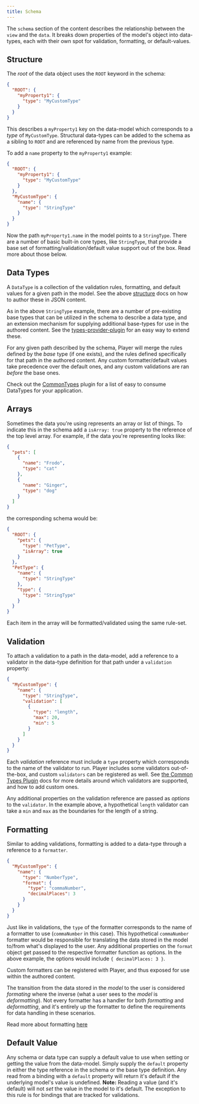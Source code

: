 ```yaml
---
title: Schema
---
```


The `schema` section of the content describes the relationship between the `view` and the `data`. It breaks down properties of the model's object into data-types, each with their own spot for validation, formatting, or default-values.

## Structure

The _root_ of the data object uses the `ROOT` keyword in the schema:

```json
{
  "ROOT": {
    "myProperty1": {
      "type": "MyCustomType"
    }
  }
}
```

This describes a `myProperty1` key on the data-model which corresponds to a _type_ of `MyCustomType`. Structural data-types can be added to the schema as a sibling to `ROOT` and are referenced by name from the previous type.

To add a `name` property to the `myProperty1` example:

```json
{
  "ROOT": {
    "myProperty1": {
      "type": "MyCustomType"
    }
  },
  "MyCustomType": {
    "name": {
      "type": "StringType"
    }
  }
}
```

Now the path `myProperty1.name` in the model points to a `StringType`. There are a number of basic built-in core types, like `StringType`, that provide a base set of formatting/validation/default value support out of the box. Read more about those below.

## Data Types

A `DataType` is a collection of the validation rules, formatting, and default values for a given path in the model. See the above [structure](#Structure) docs on how to author these in JSON content.

As in the above `StringType` example, there are a number of pre-existing base types that can be utilized in the schema to describe a data type, and an extension mechanism for supplying additional base-types for use in the authored content. See the [types-provider-plugin](/plugins/types-provider) for an easy way to extend these.

For any given path described by the schema, Player will merge the rules defined by the _base_ type (if one exists), and the rules defined specifically for that path in the authored content. Any custom formatter/default values take precedence over the default ones, and any custom validations are ran _before_ the base ones.

Check out the [CommonTypes](/plugins/common-types) plugin for a list of easy to consume DataTypes for your application.

## Arrays

Sometimes the data you're using represents an array or list of things. To indicate this in the schema add a `isArray: true` property to the reference of the top level array. For example, if the data you're representing looks like:

```json
{
  "pets": [
    {
      "name": "Frodo",
      "type": "cat"
    },
    {
      "name": "Ginger",
      "type": "dog"
    }
  ]
}
```

the corresponding schema would be:

```json
{
  "ROOT": {
    "pets": {
      "type": "PetType",
      "isArray": true
    }
  },
  "PetType": {
    "name": {
      "type": "StringType"
    },
    "type": {
      "type": "StringType"
    }
  }
}
```

Each item in the array will be formatted/validated using the same rule-set.

## Validation

To attach a validation to a path in the data-model, add a reference to a validator in the data-type definition for that path under a `validation` property:

```json
{
  "MyCustomType": {
    "name": {
      "type": "StringType",
      "validation": [
        {
          "type": "length",
          "max": 20,
          "min": 5
        }
      ]
    }
  }
}
```

Each _validation_ reference must include a `type` property which corresponds to the name of the validator to run. Player includes some validators out-of-the-box, and custom `validators` can be registered as well. See [the Common Types Plugin](../plugins/common-types) docs for more details around which validators are supported, and how to add custom ones.

Any additional properties on the validation reference are passed as _options_ to the `validator`. In the example above, a hypothetical `length` validator can take a `min` and `max` as the boundaries for the length of a string.

## Formatting

Similar to adding validations, formatting is added to a data-type through a reference to a `formatter`.

```json
{
  "MyCustomType": {
    "name": {
      "type": "NumberType",
      "format": {
        "type": "commaNumber",
        "decimalPlaces": 3
      }
    }
  }
}
```

Just like in validations, the `type` of the formatter corresponds to the name of a formatter to use (`commaNumber` in this case). This hypothetical `commaNumber` formatter would be responsible for translating the data stored in the model to/from what's displayed to the user. Any additional properties on the `format` object get passed to the respective formatter function as options. In the above example, the options would include `{ decimalPlaces: 3 }`.

Custom formatters can be registered with Player, and thus exposed for use within the authored content.

The transition from the data stored in the _model_ to the user is considered _formating_ where the inverse (what a user sees to the _model_ is _deformatting_). Not every formatter has a handler for both _formatting_ and _deformatting_, and it's entirely up the formatter to define the requirements for data handling in these scenarios.

Read more about formatting [here](/guides/formatting)

## Default Value

Any schema or data type can supply a default value to use when setting or getting the value from the data-model.
Simply supply the `default` property in either the type reference in the schema or the base type definition. Any read from a binding with a `default` property will return it's default if the underlying model's value is undefined. **Note:** Reading a value (and it's default) will not _set_ the value in the model to it's default. The exception to this rule is for bindings that are tracked for validations.
